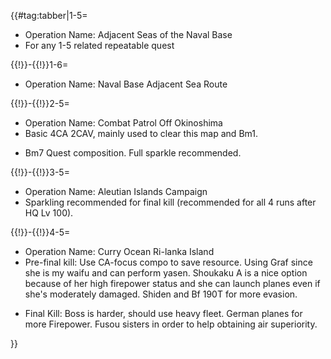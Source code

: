 {{#tag:tabber|1-5=
* Operation Name: Adjacent Seas of the Naval Base
* For any 1-5 related repeatable quest

{{FleetCompViewer
|Map =鎮守府近海
|Ship1 = Shigure_kai2_card.jpg
|Ship1Equip1 = Type 3 Active SONAR +4
|Ship1Equip1_icon = Sonar.png
|Ship1Equip2 = Type 4 Passive SONAR
|Ship1Equip2_icon = Sonar.png
|Ship1Equip3 = Type 3 Depth Charge Projector
|Ship1Equip3_icon = DepthCharge.png
|Ship1Equip4 = --
|Ship1Equip4_icon = Empty equipment slot.png

|Ship2 = Yamashiro kai2 card.png
|Ship2Equip1 = Zuiun (634 Air Group)
|Ship2Equip1_icon = Seaplane.png
|Ship2Equip2 = Zuiun Model 12
|Ship2Equip2_icon = Seaplane.png
|Ship2Equip3 = Zuiun Model 12
|Ship2Equip3_icon = Seaplane.png
|Ship2Equip4 = Ka-type Observation Autogyro
|Ship2Equip4_icon = Heli.png

|Ship3 = Yura kai card.png
|Ship3Equip1 = Type 3 Active SONAR
|Ship3Equip1_icon = Sonar.png
|Ship3Equip2 = Type 3 Active SONAR
|Ship3Equip2_icon = Sonar.png
|Ship3Equip3 = Type 3 Depth Charge Projector
|Ship3Equip3_icon = DepthCharge.png
|Ship3Equip4 = --
|Ship3Equip4_icon = Empty equipment slot.png

|Ship4 = Junyou_kai2_card.jpg
|Ship4Equip1 = Type 3 Spotter/Liaison (ASW)
|Ship4Equip1_icon = Subplane.png
|Ship4Equip2 = Tenzan Model 12 (Murata Squadron)
|Ship4Equip2_icon = BluePlane.png
|Ship4Equip3 = Type 97 Torpedo Bomber (931 Air Group)
|Ship4Equip3_icon = BluePlane.png
|Ship4Equip4 = Saiun
|Ship4Equip4_icon = YellowPlane.png

|Ship5 = Empty ship slot.png
|Ship5Equip1 = --
|Ship5Equip1_icon = Empty equipment slot.png
|Ship5Equip2 = --
|Ship5Equip2_icon = Empty equipment slot.png
|Ship5Equip3 = --
|Ship5Equip3_icon = Empty equipment slot.png
|Ship5Equip4 = --
|Ship5Equip4_icon = Empty equipment slot.png

|Ship6 = Empty ship slot.png
|Ship6Equip1 = --
|Ship6Equip1_icon = Empty equipment slot.png
|Ship6Equip2 = --
|Ship6Equip2_icon = Empty equipment slot.png
|Ship6Equip3 = --
|Ship6Equip3_icon = Empty equipment slot.png
|Ship6Equip4 = --
|Ship6Equip4_icon = Empty equipment slot.png

|Total_LOS = Fleet LOS: --.--
|Total_FP = -- Fighter Power
|Route =Route: A-B-C-E-I(boss)
}}

{{!}}-{{!}}1-6=
* Operation Name: Naval Base Adjacent Sea Route 
{{FleetCompViewer
|Map = 鎮守府近海航路
|Ship1 = Shigure_kai2_card.jpg
|Ship1Equip1 = 12.7cm Twin High-angle Gun Mount (Late Model)
|Ship1Equip1_icon = GreenGunDP.png
|Ship1Equip2 = Type 91 Anti-Aircraft Fire Director
|Ship1Equip2_icon = Anti-Aircraft_Fire_Director_Icon Simple.png
|Ship1Equip3 = Type 13 Air Radar Kai
|Ship1Equip3_icon = Radar.png
|Ship1Equip4 = --
|Ship1Equip4_icon = Empty equipment slot.png

|Ship2 = Yuudachi kai2 card.jpg
|Ship2Equip1 = 10cm Twin High-angle Gun Mount
|Ship2Equip1_icon = GreenGunDP.png
|Ship2Equip2 = 10cm Twin High-angle Gun Mount
|Ship2Equip2_icon = GreenGunDP.png
|Ship2Equip3 = Type 22 Surface Radar Kai 4
|Ship2Equip3_icon = Radar.png
|Ship2Equip4 = --
|Ship2Equip4_icon = Empty equipment slot.png

|Ship3 = CL Abukuma Kai Ni 200 Battle.jpg
|Ship3Equip1 = 15.5cm Triple Gun Mount (Secondary)
|Ship3Equip1_icon = YellowGun.png
|Ship3Equip2 = Type A Ko-hyoteki
|Ship3Equip2_icon = Torpedo.png
|Ship3Equip3 = Type 0 Observation Seaplane
|Ship3Equip3_icon = Seaplane.png
|Ship3Equip4 = --
|Ship3Equip4_icon = Empty equipment slot.png

|Ship4 = Shimakaze kai card.png
|Ship4Equip1 = 120mm Twin Gun Mount
|Ship4Equip1_icon = RedGunLight.png
|Ship4Equip2 = 120mm Twin Gun Mount
|Ship4Equip2_icon = RedGunLight.png
|Ship4Equip3 = Type 13 Air Radar Kai
|Ship4Equip3_icon = Radar.png
|Ship4Equip4 = --
|Ship4Equip4_icon = Empty equipment slot.png

|Ship5 = Amatsukaze kai card.jpg
|Ship5Equip1 = 120mm Twin Gun Mount
|Ship5Equip1_icon = RedGunLight.png
|Ship5Equip2 = 10cm Twin High-angle Gun Mount
|Ship5Equip2_icon = GreenGunDP.png
|Ship5Equip3 = Type 22 Surface Radar
|Ship5Equip3_icon = Radar.png
|Ship5Equip4 = --
|Ship5Equip4_icon = Empty equipment slot.png

|Ship6 = Akatsuki_kai2_card.png
|Ship6Equip1 = 12.7cm Twin Gun Mount Model B Kai 2
|Ship6Equip1_icon = RedGunLight.png
|Ship6Equip2 = 12.7cm Twin Gun Mount Model B Kai 2
|Ship6Equip2_icon = RedGunLight.png
|Ship6Equip3 = Enhanced Steam Boiler
|Ship6Equip3_icon = Turbine.png
|Ship6Equip4 = --
|Ship6Equip4_icon = Empty equipment slot.png

|Total_LOS = Fleet LOS: xx.xx
|Total_FP = xxx Fighter Power
|Route =Route: A-E-G-F-B-N(boss)
}}

{{!}}-{{!}}2-5=
* Operation Name: Combat Patrol Off Okinoshima
* Basic 4CA 2CAV, mainly used to clear this map and Bm1.

{{FleetCompViewer
|Map = 沖ノ島沖戦闘哨戒
|Ship1 = Nachi_kai2_card.png
|Ship1Equip1 = 20.3cm (No.2) Twin Gun Mount
|Ship1Equip1_icon = RedGunMedium.png
|Ship1Equip2 = 20.3cm (No.2) Twin Gun Mount
|Ship1Equip2_icon = RedGunMedium.png
|Ship1Equip3 = Ro.43 Reconnaissance Seaplane
|Ship1Equip3_icon = Seaplane.png
|Ship1Equip4 = Type 22 Surface Radar Kai 4
|Ship1Equip4_icon = Radar.png

|Ship2 = Haguro_kai2_card.jpg
|Ship2Equip1 = 20.3cm (No.2) Twin Gun Mount
|Ship2Equip1_icon = RedGunMedium.png
|Ship2Equip2 = 20.3cm (No.2) Twin Gun Mount
|Ship2Equip2_icon = RedGunMedium.png
|Ship2Equip3 = Ro.43 Reconnaissance Seaplane
|Ship2Equip3_icon = Seaplane.png
|Ship2Equip4 = Type 22 Surface Radar
|Ship2Equip4_icon = Radar.png

|Ship3 = Choukai_kai2_card.png
|Ship3Equip1 = 20.3cm (No.2) Twin Gun Mount
|Ship3Equip1_icon = RedGunMedium.png
|Ship3Equip2 = 20.3cm (No.2) Twin Gun Mount
|Ship3Equip2_icon = RedGunMedium.png
|Ship3Equip3 = Type 0 Observation Seaplane
|Ship3Equip3_icon = Seaplane.png
|Ship3Equip4 = Type 22 Surface Radar
|Ship3Equip4_icon = Radar.png

|Ship4 = Myoukou_kai2_card.jpg
|Ship4Equip1 = 20.3cm (No.2) Twin Gun Mount
|Ship4Equip1_icon = RedGunMedium.png
|Ship4Equip2 = 20.3cm (No.2) Twin Gun Mount
|Ship4Equip2_icon = RedGunMedium.png
|Ship4Equip3 = Type 98 Reconnaissance Seaplane (Night Recon)
|Ship4Equip3_icon = Seaplane.png
|Ship4Equip4 = Star Shell
|Ship4Equip4_icon = FlareIcon.png

|Ship5 = Tone kai2 card.jpg
|Ship5Equip1 = 20.3cm (No.3) Twin Gun Mount
|Ship5Equip1_icon = RedGunMedium.png
|Ship5Equip2 = 20.3cm (No.2) Twin Gun Mount +4
|Ship5Equip2_icon = RedGunMedium.png
|Ship5Equip3 = Zuiun Model 12
|Ship5Equip3_icon = Seaplane.png
|Ship5Equip4 = Drum Canister
|Ship5Equip4_icon = Drum.png

|Ship6 = Chikuma kai2 card.jpg
|Ship6Equip1 = 20.3 (No.3) Twin gun mount
|Ship6Equip1_icon = RedGunMedium.png
|Ship6Equip2 = 20.3 (No.3)Twin gun mount
|Ship6Equip2_icon = RedGunMedium.png
|Ship6Equip3 = Zuiun Model 12
|Ship6Equip3_icon = Seaplane.png
|Ship6Equip4 = Drum Canister
|Ship6Equip4_icon = Drum.png

|Total_LOS = Fleet LOS: xx.xx
|Total_FP = xxx Fighter Power
|Route =Route: A-D-H-L(boss)
}} 

*Bm7 Quest composition. Full sparkle recommended.
{{FleetCompViewer
|Map = 沖ノ島沖戦闘哨戒
|Ship1 = Shigure_kai2_card.jpg
|Ship1Equip1 = 10cm Twin High-angle Gun Mount + Anti-Aircraft Fire Director +10
|Ship1Equip1_icon = GreenGunDP.png
|Ship1Equip2 = 10cm Twin High-angle Gun Mount + Anti-Aircraft Fire Director
|Ship1Equip2_icon = GreenGunDP.png
|Ship1Equip3 = Type 22 Surface RADAR
|Ship1Equip3_icon = Radar.png
|Ship1Equip4 = --
|Ship1Equip4_icon = Empty equipment slot.png

|Ship2 = Haguro_kai2_card.jpg
|Ship2Equip1 = 20.3cm (No.2) Twin Gun Mount +4
|Ship2Equip1_icon = RedGunMedium.png
|Ship2Equip2 = 20.3 (No.3)Twin gun mount
|Ship2Equip2_icon = RedGunMedium.png
|Ship2Equip3 = Type 0 Observation Seaplane
|Ship2Equip3_icon = Seaplane.png
|Ship2Equip4 = Type 22 Surface Radar Kai 4
|Ship2Equip4_icon = Radar.png

|Ship3 = Yuudachi kai2 card.jpg
|Ship3Equip1 = 10cm Twin High-angle Gun Mount + Anti-Aircraft Fire Director
|Ship3Equip1_icon = GreenGunDP.png
|Ship3Equip2 = 10cm Twin High-angle Gun Mount + Anti-Aircraft Fire Director
|Ship3Equip2_icon = GreenGunDP.png
|Ship3Equip3 = Type 22 Surface RADAR
|Ship3Equip3_icon = Radar.png
|Ship3Equip4 = --
|Ship3Equip4_icon = Empty equipment slot.png

|Ship4 = DD Kawakaze Kai Ni 469 Battle.jpg
|Ship4Equip1 = 120mm Twin Gun Mount
|Ship4Equip1_icon = RedGunLight.png
|Ship4Equip2 = 120mm Twin Gun Mount
|Ship4Equip2_icon = RedGunLight.png
|Ship4Equip3 = Type 22 Surface RADAR Kai 4
|Ship4Equip3_icon = Radar.png
|Ship4Equip4 = --
|Ship4Equip4_icon = Empty equipment slot.png

|Ship5 = Shimakaze kai card.png
|Ship5Equip1 = 12.7cm Twin Gun Mount Model B Kai 2
|Ship5Equip1_icon = RedGunLight.png
|Ship5Equip2 = 120mm Twin Gun Mount
|Ship5Equip2_icon = RedGunLight.png
|Ship5Equip3 = Type 22 Surface RADAR
|Ship5Equip3_icon = Radar.png
|Ship5Equip4 = --
|Ship5Equip4_icon = Empty equipment slot.png

|Ship6 = Ooyodo_kai_card.jpg
|Ship6Equip1 = Type 22 Surface RADAR
|Ship6Equip1_icon = Radar.png
|Ship6Equip2 = Type 0 Observation Seaplane
|Ship6Equip2_icon = Seaplane.png
|Ship6Equip3 = Type 98 Reconnaissance Seaplane (Night Recon)
|Ship6Equip3_icon = Seaplane.png
|Ship6Equip4 = Type 22 Surface RADAR
|Ship6Equip4_icon = Radar.png

|Total_LOS = Fleet LOS: xx.xx
|Total_FP = xxx Fighter Power
|Route =Route: A-D-H-L(boss)
}}
{{!}}-{{!}}3-5=
* Operation Name: Aleutian Islands Campaign 
*Sparkling recommended for final kill (recommended for all 4 runs after HQ Lv 100).

{{FleetCompViewer
|Map = 北方AL海域
|Ship1 = Shigure_kai2_card.jpg
|Ship1Equip1 = 10cm Twin High-angle Gun Mount + Anti-Aircraft Fire Director
|Ship1Equip1_icon = GreenGunDP.png
|Ship1Equip2 = 120mm Twin Gun Mount
|Ship1Equip2_icon = RedGunLight.png
|Ship1Equip3 = Searchlight +3
|Ship1Equip3_icon = Searchlight.png
|Ship1Equip4 = --
|Ship1Equip4_icon = Empty equipment slot.png

|Ship2 = Yuudachi kai2 card.jpg
|Ship2Equip1 = 12.7cm Twin High-angle Gun Mount (Late Model)
|Ship2Equip1_icon = GreenGunDP.png
|Ship2Equip2 = 12.7cm Twin Gun Mount Model B Kai 2
|Ship2Equip2_icon = RedGunLight.png
|Ship2Equip3 = Type 22 Surface RADAR
|Ship2Equip3_icon = Radar.png
|Ship2Equip4 = --
|Ship2Equip4_icon = Empty equipment slot.png

|Ship3 = Ayanami kai2 card.jpg
|Ship3Equip1 = 12.7cm Twin High-angle Gun Mount (Late Model)
|Ship3Equip1_icon = GreenGunDP.png
|Ship3Equip2 = 12.7cm Twin High-angle Gun Mount (Late Model)
|Ship3Equip2_icon = GreenGunDP.png
|Ship3Equip3 = Star Shell
|Ship3Equip3_icon = FlareIcon.png
|Ship3Equip4 = --
|Ship3Equip4_icon = Empty equipment slot.png

|Ship4 = DD Kawakaze Kai Ni 469 Battle.jpg
|Ship4Equip1 = 12.7cm Twin Gun Mount Model B Kai 2
|Ship4Equip1_icon = RedGunLight.png
|Ship4Equip2 = 120mm Twin Gun Mount
|Ship4Equip2_icon = RedGunLight.png
|Ship4Equip3 = Type 22 Surface RADAR Kai 4
|Ship4Equip3_icon = Radar.png
|Ship4Equip4 = --
|Ship4Equip4_icon = Empty equipment slot.png

|Ship5 = Shimakaze kai card.png
|Ship5Equip1 = 12.7cm Twin Gun Mount Model B Kai 2
|Ship5Equip1_icon = RedGunLight.png
|Ship5Equip2 = 12.7cm Twin Gun Mount Model B Kai 2
|Ship5Equip2_icon = RedGunLight.png
|Ship5Equip3 = Type 22 Surface RADAR
|Ship5Equip3_icon = Radar.png
|Ship5Equip4 = --
|Ship5Equip4_icon = Empty equipment slot.png

|Ship6 = CL Abukuma Kai Ni 200 Battle.jpg
|Ship6Equip1 = OTO 152mm Triple Rapid Fire Gun Mount +9
|Ship6Equip1_icon = YellowGun.png
|Ship6Equip2 = Type A Ko-hyoteki
|Ship6Equip2_icon = Torpedo.png
|Ship6Equip3 = Ro.43 Reconnaissance Seaplane
|Ship6Equip3_icon = Seaplane.png
|Ship6Equip4 = --
|Ship6Equip4_icon = Empty equipment slot.png

|Total_LOS = Fleet LOS: xx.xx
|Total_FP = xxx Fighter Power
|Route =Route: B-G-K(boss)
}}
{{!}}-{{!}}4-5=
* Operation Name: Curry Ocean Ri-lanka Island 
* Pre-final kill: Use CA-focus compo to save resource. Using Graf since she is my waifu and can perform yasen. Shoukaku A is a nice option because of her high firepower status and she can launch planes even if she's moderately damaged. Shiden and Bf 190T for more evasion.
{{FleetCompViewer
|Map = カレー洋リランカ島沖 
|Ship1 = Bismarck drei card.jpg
|Ship1Equip1 = 16inch Triple Gun Mount Mk.7
|Ship1Equip1_icon = RedGunHeavy.png
|Ship1Equip2 = Prototype 41cm Triple Gun Mount
|Ship1Equip2_icon = RedGunHeavy.png
|Ship1Equip3 = Type 0 Observation Seaplane
|Ship1Equip3_icon = Seaplane.png
|Ship1Equip4 = Type 3 Shell
|Ship1Equip4_icon = GreenAmmo.png

|Ship2 = Haguro_kai2_card.jpg
|Ship2Equip1 = 20.3 (no.3) Twin gun mount
|Ship2Equip1_icon = RedGunMedium.png
|Ship2Equip2 = 20.3 (no.2) Twin gun mount
|Ship2Equip2_icon = RedGunMedium.png
|Ship2Equip3 = Ro.43 Reconnaissance Seaplane
|Ship2Equip3_icon = Seaplane.png
|Ship2Equip4 = Type 3 Shell
|Ship2Equip4_icon = GreenAmmo.png

|Ship3 = Myoukou_kai2_card.jpg
|Ship3Equip1 = 20.3 (no.3) Twin gun mount
|Ship3Equip1_icon = RedGunMedium.png
|Ship3Equip2 = 20.3 (no.3) Twin gun mount
|Ship3Equip2_icon = RedGunMedium.png
|Ship3Equip3 = Type 98 Recon Seaplane (night scout)
|Ship3Equip3_icon = Seaplane.png
|Ship3Equip4 = Type 3 Shell
|Ship3Equip4_icon = GreenAmmo.png

|Ship4 = Choukai_kai2_card.png
|Ship4Equip1 = 20.3 (no.2) Twin gun mount +4
|Ship4Equip1_icon = RedGunMedium.png
|Ship4Equip2 = 20.3 (no.2) Twin gun mount
|Ship4Equip2_icon = RedGunMedium.png
|Ship4Equip3 = Type 0 Observation Seaplane
|Ship4Equip3_icon = Seaplane.png
|Ship4Equip4 = Type 3 Shell
|Ship4Equip4_icon = GreenAmmo.png

|Ship5 = Shoukaku kai2 A card.jpg
|Ship5Equip1 = Tenzan Model 12 (Murata Squadron)
|Ship5Equip1_icon = BluePlane.png
|Ship5Equip2 = Shiden Kai 2
|Ship5Equip2_icon = GreenPlane.png
|Ship5Equip3 = Shiden Kai 2
|Ship5Equip3_icon = GreenPlane.png
|Ship5Equip4 = Bf 109T Kai
|Ship5Equip4_icon = GreenPlane.png

|Ship6 = CV Graf Zeppelin Kai 353 Battle.jpg
|Ship6Equip1 = Tenzan Model 12 (Tomonaga Squadron)
|Ship6Equip1_icon = BluePlane.png
|Ship6Equip2 = Fw 190T Kai
|Ship6Equip2_icon = GreenPlane.png
|Ship6Equip3 = Fw 190T Kai
|Ship6Equip3_icon = GreenPlane.png
|Ship6Equip4 = Saiun
|Ship6Equip4_icon = YellowPlane.png


|Total_LOS = Fleet LOS: xx.xx
|Total_FP = xxx Fighter Power
|Route =Route: B-C-F-J-M(boss)
}} 

* Final Kill: Boss is harder, should use heavy fleet. German planes for more Firepower. Fusou sisters in order to help obtaining air superiority.
{{FleetCompViewer
|Map = カレー洋リランカ島沖 
|Ship1 = Bismarck drei card.jpg
|Ship1Equip1 = 16inch Triple Gun Mount Mk.7
|Ship1Equip1_icon = RedGunHeavy.png
|Ship1Equip2 = Prototype 41cm Triple Gun Mount
|Ship1Equip2_icon = RedGunHeavy.png
|Ship1Equip3 = Type 98 Recon Seaplane (night scout)
|Ship1Equip3_icon = Seaplane.png
|Ship1Equip4 = Type 3 Shell
|Ship1Equip4_icon = GreenAmmo.png

|Ship2 = Yamato kai card.png
|Ship2Equip1 = 46cm Triple Gun Mount
|Ship2Equip1_icon = RedGunHeavy.png
|Ship2Equip2 = 46cm Triple Gun Mount
|Ship2Equip2_icon = RedGunHeavy.png
|Ship2Equip3 = Ro.43 Reconnaissance Seaplane
|Ship2Equip3_icon = Seaplane.png
|Ship2Equip4 = Type 3 Shell
|Ship2Equip4_icon = GreenAmmo.png

|Ship3 = Fusou_kai2_card.png
|Ship3Equip1 = Prototype 41cm Triple Gun Mount
|Ship3Equip1_icon = RedGunHeavy.png
|Ship3Equip2 = 41cm Twin Gun Mount
|Ship3Equip2_icon = RedGunHeavy.png
|Ship3Equip3 = Type 3 Shell
|Ship3Equip3_icon = GreenAmmo.png
|Ship3Equip4 = Zuiun Model 12
|Ship3Equip4_icon = Seaplane.png

|Ship4 = Yamashiro kai2 card.png
|Ship4Equip1 = 41cm Twin Gun Mount +6
|Ship4Equip1_icon = RedGunHeavy.png
|Ship4Equip2 = 41cm Twin Gun Mount
|Ship4Equip2_icon = RedGunHeavy.png
|Ship4Equip3 = Type 3 Shell
|Ship4Equip3_icon = GreenAmmo.png
|Ship4Equip4 = Zuiun Model 12
|Ship4Equip4_icon = Seaplane.png

|Ship5 = Haguro_kai2_card.jpg
|Ship5Equip1 = 20.3 (no.3) Twin gun mount
|Ship5Equip1_icon = RedGunMedium.png
|Ship5Equip2 = 20.3 (no.3) Twin gun mount
|Ship5Equip2_icon = RedGunMedium.png
|Ship5Equip3 = Ro.43 Reconnaissance Seaplane
|Ship5Equip3_icon = Seaplane.png
|Ship5Equip4 = Type 3 Shell
|Ship5Equip4_icon = GreenAmmo.png

|Ship6 = Shoukaku kai2 A card.jpg
|Ship6Equip1 = Tenzan Model 12 (Murata Squadron)
|Ship6Equip1_icon = BluePlane.png
|Ship6Equip2 = Fw 190T Kai
|Ship6Equip2_icon = GreenPlane.png
|Ship6Equip3 = Fw 190T Kai
|Ship6Equip3_icon = GreenPlane.png
|Ship6Equip4 = Bf 109T Kai
|Ship6Equip4_icon = GreenPlane.png


|Total_LOS = Fleet LOS: xx.xx
|Total_FP = xxx Fighter Power
|Route =Route: B-C-F-H-M(boss)
}} 

}}